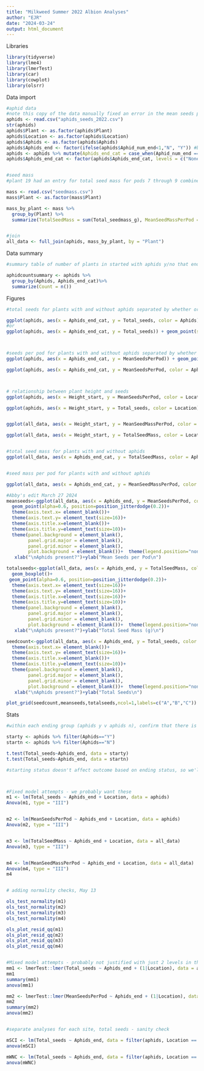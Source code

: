 ```yaml
---
title: "Milkweed Summer 2022 Albion Analyses"
author: "EJR"
date: "2024-03-24"
output: html_document
---
```


Libraries
```r
library(tidyverse)
library(lme4)
library(lmerTest)
library(car)
library(cowplot)
library(olsrr)
```

Data import
```r
#aphid data
#note this copy of the data manually fixed an error in the mean seeds per pod for plant 19 that was caused by pods 7-9 of this plant all being entered as a total count for a single pod; that may or may not have been fixed in other files
aphids <- read.csv("aphids_seeds_2022.csv")
str(aphids)
aphids$Plant <- as.factor(aphids$Plant)
aphids$Location <- as.factor(aphids$Location)
aphids$Aphids <- as.factor(aphids$Aphids)
aphids$Aphids_end <- factor(ifelse(aphids$Aphid_num_end<1,"N", "Y")) #binary y/n ending aphids
aphids <- aphids %>% mutate(Aphids_end_cat = case_when(Aphid_num_end == "0" ~ "None", between(Aphid_num_end,1,49) ~"Few", between(Aphid_num_end,50,10000) ~ "Many"))
aphids$Aphids_end_cat <- factor(aphids$Aphids_end_cat, levels = c("None", "Few", "Many"))


#seed mass
#plant 19 had an entry for total seed mass for pods 7 through 9 combined.  For here, individual values for each of pods 7 thru 9 were imputed as each being 1/3 of that total (before import)

mass <- read.csv("seedmass.csv")
mass$Plant <- as.factor(mass$Plant)

mass_by_plant <- mass %>%
  group_by(Plant) %>%
  summarize(TotalSeedMass = sum(Total_seedmass_g), MeanSeedMassPerPod = mean(Total_seedmass_g))


#join
all_data <- full_join(aphids, mass_by_plant, by = "Plant")
```


Data summary
```r
#summary table of number of plants in started with aphids y/no that ended with none/few/many

aphidcountsummary <- aphids %>%
  group_by(Aphids, Aphids_end_cat)%>%
  summarize(Count = n())
```


Figures
```r
#total seeds for plants with and without aphids separated by whether or not they started with aphids

ggplot(aphids, aes(x = Aphids_end_cat, y = Total_seeds, color = Aphids)) + geom_point(size = 6, alpha = 0.3)
#or
ggplot(aphids, aes(x = Aphids_end_cat, y = Total_seeds)) + geom_point(size = 6, alpha = 0.3) + facet_grid(~Aphids)



#seeds per pod for plants with and without aphids separated by whether or not they started with aphids
ggplot(aphids, aes(x = Aphids_end_cat, y = MeanSeedsPerPod)) + geom_point(size = 6, alpha = 0.3) + facet_grid(~Aphids)

ggplot(aphids, aes(x = Aphids_end_cat, y = MeanSeedsPerPod, color = Aphids)) + geom_point(size = 6, alpha = 0.3) + facet_grid(~Location)



# relationship between plant height and seeds
ggplot(aphids, aes(x = Height_start, y = MeanSeedsPerPod, color = Location)) + geom_point(size = 6, alpha = 0.3)

ggplot(aphids, aes(x = Height_start, y = Total_seeds, color = Location)) + geom_point(aes(size = Pod_num_end), alpha = 0.3)


ggplot(all_data, aes(x = Height_start, y = MeanSeedMassPerPod, color = Location)) + geom_point(aes(size = Pod_num_end), alpha = 0.3)

ggplot(all_data, aes(x = Height_start, y = TotalSeedMass, color = Location)) + geom_point(aes(size = Pod_num_end), alpha = 0.3)


#total seed mass for plants with and without aphids
ggplot(all_data, aes(x = Aphids_end_cat, y = TotalSeedMass, color = Aphids)) + geom_point(size = 6, alpha = 0.3) + facet_grid(~Location)


#seed mass per pod for plants with and without aphids

ggplot(all_data, aes(x = Aphids_end_cat, y = MeanSeedMassPerPod, color = Aphids)) + geom_point(size = 6, alpha = 0.3) + facet_grid(~Location)

#Abby's edit March 27 2024
meanseeds<-ggplot(all_data, aes(x = Aphids_end, y = MeanSeedsPerPod, color = Aphids_end)) +   geom_boxplot()+
  geom_point(alpha=0.6, position=position_jitterdodge(0.2))+
  theme(axis.text.x= element_blank())+
  theme(axis.text.y= element_text(size=16))+
  theme(axis.title.x=element_blank())+
  theme(axis.title.y=element_text(size=10))+
  theme(panel.background = element_blank(), 
        panel.grid.major = element_blank(),
        panel.grid.minor = element_blank(),
        plot.background = element_blank())+  theme(legend.position="none")+
   xlab("\nAphids present?")+ylab("Mean Seeds per Pod\n")

totalseeds<-ggplot(all_data, aes(x = Aphids_end, y = TotalSeedMass, color = Aphids_end))+
  geom_boxplot()+
 geom_point(alpha=0.6, position=position_jitterdodge(0.2))+
  theme(axis.text.x= element_text(size=16))+
  theme(axis.text.y= element_text(size=16))+
  theme(axis.title.x=element_text(size=16))+
  theme(axis.title.y=element_text(size=10))+
  theme(panel.background = element_blank(), 
        panel.grid.major = element_blank(),
        panel.grid.minor = element_blank(),
        plot.background = element_blank())+  theme(legend.position="none")+
   xlab("\nAphids present?")+ylab("Total Seed Mass (g)\n")

seedcount<-ggplot(all_data, aes(x = Aphids_end, y = Total_seeds, color = Aphids_end)) + geom_boxplot()+geom_point(alpha=0.6, position=position_jitterdodge(0.2))+
  theme(axis.text.x= element_blank())+
  theme(axis.text.y= element_text(size=16))+
  theme(axis.title.x=element_blank())+
  theme(axis.title.y=element_text(size=10))+
  theme(panel.background = element_blank(), 
        panel.grid.major = element_blank(),
        panel.grid.minor = element_blank(),
        plot.background = element_blank())+  theme(legend.position="none")+
   xlab("\nAphids present?")+ylab("Total Seeds\n")

plot_grid(seedcount,meanseeds,totalseeds,ncol=1,labels=c("A","B","C"))
```

Stats
```r
#within each ending group (aphids y v aphids n), confirm that there is no difference in total or mean seeds between starting aphids y v aphids n

starty <- aphids %>% filter(Aphids=="Y")
startn <- aphids %>% filter(Aphids=="N")

t.test(Total_seeds~Aphids_end, data = starty)
t.test(Total_seeds~Aphids_end, data = startn)

#starting status doesn't affect outcome based on ending status, so we'll just work with ending aphid status going forward



#Fixed model attempts - we probably want these
m1 <- lm(Total_seeds ~ Aphids_end + Location, data = aphids)
Anova(m1, type = "III")


m2 <- lm(MeanSeedsPerPod ~ Aphids_end + Location, data = aphids)
Anova(m2, type = "III")


m3 <- lm(TotalSeedMass ~ Aphids_end + Location, data = all_data)
Anova(m3, type = "III")


m4 <- lm(MeanSeedMassPerPod ~ Aphids_end + Location, data = all_data)
Anova(m4, type = "III")
m4 


# adding normality checks, May 13

ols_test_normality(m1)
ols_test_normality(m2)
ols_test_normality(m3)
ols_test_normality(m4)

ols_plot_resid_qq(m1)
ols_plot_resid_qq(m2)
ols_plot_resid_qq(m3)
ols_plot_resid_qq(m4)


#Mixed model attempts - probably not justified with just 2 levels in the random factor; several other issues???
mm1 <- lmerTest::lmer(Total_seeds ~ Aphids_end + (1|Location), data = aphids)
mm1
summary(mm1)
anova(mm1)

mm2 <- lmerTest::lmer(MeanSeedsPerPod ~ Aphids_end + (1|Location), data = aphids)
mm2
summary(mm2)
anova(mm2)


#separate analyses for each site, total seeds - sanity check

mSCI <- lm(Total_seeds ~ Aphids_end, data = filter(aphids, Location == "SCI"))
anova(mSCI)

mWNC <- lm(Total_seeds ~ Aphids_end, data = filter(aphids, Location == "WNC"))
anova(mWNC)

```